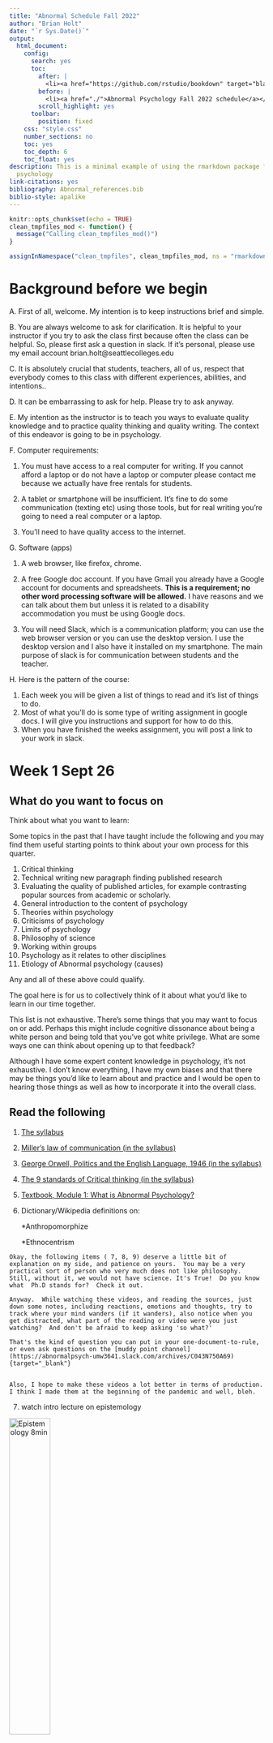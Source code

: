 ```yaml
---
title: "Abnormal Schedule Fall 2022"
author: "Brian Holt"
date: "`r Sys.Date()`"
output:
  html_document:
    config:
      search: yes
      toc:
        after: |
          <li><a href="https://github.com/rstudio/bookdown" target="blank">Published with bookdown</a></li>
        before: |
          <li><a href="./">Abnormal Psychology Fall 2022 schedule</a></li>
        scroll_highlight: yes
      toolbar:
        position: fixed
    css: "style.css"
    number_sections: no
    toc: yes
    toc_depth: 6
    toc_float: yes
description: This is a minimal example of using the rmarkdown package for abnormal
  psychology
link-citations: yes
bibliography: Abnormal_references.bib
biblio-style: apalike
---
```


```r
knitr::opts_chunk$set(echo = TRUE)
clean_tmpfiles_mod <- function() {
  message("Calling clean_tmpfiles_mod()")
}

assignInNamespace("clean_tmpfiles", clean_tmpfiles_mod, ns = "rmarkdown")

```

# Background before we begin

  A. First of all, welcome. My intention is to keep instructions brief and simple. 

  B. You are always welcome to ask for clarification. It is helpful to your instructor if you try to ask the class first because often the class can be helpful. So, please first ask a question in slack. If it's personal, please use my email account brian.holt@seattlecolleges.edu

  C. It is absolutely crucial that students, teachers, all of us, respect that everybody comes to this class with different experiences, abilities, and intentions..

  D. It can be embarrassing to ask for help. Please try to ask anyway.

  E. My intention as the instructor is to teach you ways to evaluate quality knowledge and to practice quality thinking and quality writing. The context of this endeavor is going to be in psychology.

  F. Computer requirements: 

   1. You must have access to a real computer for writing. If you cannot afford a laptop or do not have a laptop or computer please contact me because we actually have free rentals for students. 

   2. A tablet or smartphone will be insufficient. It's fine to do some communication (texting etc) using those tools, but for real writing you're going to need a real computer or a laptop. 
  
  3. You'll need to have quality access to the internet.
  
G. Software (apps)

  1. A web browser, like firefox, chrome. 

  2. A free Google doc account. If you have Gmail you already have a Google account for documents and spreadsheets. **This is a requirement; no other word processing software will be allowed.** I have reasons and we can talk about them but unless it is related to a disability accommodation you must be using Google docs.

  3. You will need Slack, which is a communication platform; you can use the web browser version or you can use the desktop version. I use the desktop version and I also have it installed on my smartphone.  The main purpose of slack is for communication between students and the teacher.

H. Here is the pattern of the course: 

  1. Each week you will be given a list of things to read and it's list of things to do. 
  2. Most of what you'll do is some type of writing assignment in google docs. I will give you instructions and support for how to do this. 
  3. When you have finished the weeks assignment, you will post a link to your work in slack.


# Week 1 Sept 26  {#Week1} 

## What do you want to focus on
Think about what you want to learn:

Some topics in the past that I have taught include the following and you may find them useful starting points to think about your own process for this quarter.

1. Critical thinking
2. Technical writing new paragraph finding published research
3. Evaluating the quality of published articles, for example contrasting popular sources from academic or scholarly.
4. General introduction to the content of psychology
5. Theories within psychology
6. Criticisms of psychology
7. Limits of psychology
8. Philosophy of science
9. Working within groups
10. Psychology as it relates to other disciplines
11. Etiology of Abnormal psychology (causes)

Any and all of these above could qualify.

The goal here is for us to collectively think of it about what you'd like to learn in our time together.

This list is not exhaustive. There's some things that you may want to focus on or add. Perhaps this might include cognitive dissonance about being a white person and being told that you've got white privilege. What are some ways one can think about opening up to that feedback?

Although I have some expert content knowledge in psychology, it's not exhaustive. I don't know everything, I have my own biases and that there may be things you'd like to learn about and practice and I would be open to hearing those things as well as how to incorporate it into the overall class. 

## Read the following

1. [The syllabus](https://docs.google.com/document/d/1-9QMbTfv5QUjsvHpcy3sJtx6nCve67J4zPbgVE9zhHE){target="_blank"}

2. [Miller's law of communication (in the syllabus)](https://docs.google.com/document/d/1-9QMbTfv5QUjsvHpcy3sJtx6nCve67J4zPbgVE9zhHE/edit#heading=h.exo9wouxy9qk){target="_blank"}

3. [George Orwell, Politics and the English Language, 1946 (in the syllabus)](https://docs.google.com/document/d/1-9QMbTfv5QUjsvHpcy3sJtx6nCve67J4zPbgVE9zhHE/edit#heading=h.x9ksgtnaprc6){target="_blank"}

4. [The 9 standards of Critical thinking (in the syllabus)](https://docs.google.com/document/d/1-9QMbTfv5QUjsvHpcy3sJtx6nCve67J4zPbgVE9zhHE/edit#heading=h.9yazjukrhlar){target="_blank"}

5. [Textbook, Module 1: What is Abnormal Psychology?](https://opentext.wsu.edu/abnormal-psych/chapter/module-1-what-is-abnormal-psychology/){target="_blank"}

6. Dictionary/Wikipedia definitions on: 

      *Anthropomorphize
 
      *Ethnocentrism

```block

Okay, the following items ( 7, 8, 9) deserve a little bit of explanation on my side, and patience on yours.  You may be a very practical sort of person who very much does not like philosophy.  Still, without it, we would not have science. It's True!  Do you know what  Ph.D stands for?  Check it out.

Anyway.  While watching these videos, and reading the sources, just down some notes, including reactions, emotions and thoughts, try to track where your mind wanders (if it wanders), also notice when you get distracted, what part of the reading or video were you just watching?  And don't be afraid to keep asking 'so what?'

That's the kind of question you can put in your one-document-to-rule, or even ask questions on the [muddy point channel](https://abnormalpsych-umw3641.slack.com/archives/C043N750A69){target="_blank"}


Also, I hope to make these videos a lot better in terms of production.  I think I made them at the beginning of the pandemic and well, bleh.
```

7. watch intro lecture on epistemology

[![Epistemology 8min](../images/Epistemology_better.png){width="40%"}](https://youtu.be/L6fcTl_js5g "Epistemology"){target="_blank"}

8. **Skim from page 2**, sub heading "The Theory of Knowledge"** of the article: An introduction to Stephen C. Pepper's philosophical system via
_World Hypotheses: A Study in Evidence_**, @berry_introduction_1984 [(found in syllabus) ](https://docs.google.com/document/d/1-9QMbTfv5QUjsvHpcy3sJtx6nCve67J4zPbgVE9zhHE/edit#bookmark=id.kapuzuy6k04e){target="_blank"}

9. Watch two vids on Ontology, essentially a review of the World hypotheses reading above:

[![Ontology 1 7 min](../images/Ontology_Mech_Organ.png){width="40%"}](https://youtu.be/_7hkv6O-nBY "Ontology 1"){target="_blank"}

[![Ontology 1 7 min](../images/Ontology_form_context.png){width="40%"}](https://www.youtube.com/watch?v=gbdqJ0ZGvLM "Ontology 2"){target="_blank"}

10. Read about "stereotype threat".  Not stereotypes.  There is a difference.  You'll need to find a source or two on your own.  


## Do the following

1. Introduce yourself the Slack introductions channel

2. Write something about what interests you about Abnormal psychology in your one google doc. Be sure to give it a title.  You can also insert a page break between your writings.  

3. On the same google document, make a new page, title it, and write some thoughts down to the following prompts.  When you are done, post to the [#week_1](https://abnormalpsych-umw3641.slack.com/archives/C043N771RMK){target="_blank"} slack channel by including a link to your document from step 2 above.

    what is your process for thinking clearly?

    How do you know something is true?
    

4. Read some of your classmates' posts and comment on some. 

The idea is to be doing weekly writing about the things we read and the prompts that I give you and then you're going to share that information in slack.


# Week 2 Oct 3 {#Week2} 

## Read the following

```block
Some of the links below jump to the references section at the end of this document.  From there, you may find links to the actual article or you will have references to fetch from our college's library databases.  
```
* [Module 2: Models of Abnormal Psychology](https://opentext.wsu.edu/abnormal-psych/chapter/module-2-models-of-abnormal-psychology/){target="_blank"}

* [Diathesis stress video youtube](https://www.youtube.com/watch?v=1MaaORgCHvc){target="_blank"}

```block
Please have @efran_defining_2007, @szasz_myth_1960, and @@watters_americanization_2010  read by week 3 (oct 10) so that we can discuss in class.
```


* @efran_defining_2007 (to obtain this article, you'll need to walk through the steps found in the [Using the Library section](#useLibrary) --in particular the [Periodical Locator](#PeriodicalLocator))

    -added 10/4/22: I want students to read the 'how to use a library' section, but I can admit that students may not want to.  The crux of finding this particular article is found in the following steps: [How to find an article](#libraryMainPoint)

* Szazs @szasz_myth_1960  
    * [Szasz link to web](http://psychclassics.yorku.ca/Szasz/myth.htm){target='_blank'}

* Americanization of Mental Illness @watters_americanization_2010 
    * [can be found in our syllabus by clicking this link](https://docs.google.com/document/d/1-9QMbTfv5QUjsvHpcy3sJtx6nCve67J4zPbgVE9zhHE/edit#bookmark=id.a11215pgy49s){target='_blank'}

After reading the above...

## Do the following

1. synthesize @efran_defining_2007 , @szasz_myth_1960, and @watters_americanization_2010.  When synthesizing, don't summarize the articles. You may assume that your audience is your class, which means they should be familiar with those articles.  Instead of summarizing, let you references to their work so you can do yours.  If this doesn't make sense, post a question to the #muddy-point-channel.
    * [Lecture on one way to write a synthesis paper--This should pop-up a new tab/window but you'll have to log in to canvas because that is how the videos are stored.](https://northseattle.hosted.panopto.com/Panopto/Pages/Viewer.aspx?id=44737fc2-c8cb-4286-9dcf-ac4b011de256){target='_blank'}
    * [Quick 6 min intro on critical thinking](https://www.youtube.com/watch?v=3CkLAMLTkmI&feature=youtu.be){target='_blank'}

2. When you are done, create a link to your work: highlight the title of your assignment and then go to the "Insert" menu of google. In that menu, find "bookmark" and select that. Your title is now a bookmark and if you hover over it, you should see a little 'link' option.  Copy that link and post it in the slack channel #week 2 channel.

3. Read a few other students and make some comments on their post.   Use google docs to make these comments.  highlight any part of their document and you can insert a comment. you can click and use the menu, or you can use the keyboard shortcut 'cntrl + alt +m'

```block
In slack, when you hover your mouse over a person's post, you should see a little floating menu.  One of the icons allows you to reply. It makes a side thread. This keeps the channel a bit more tidy and easier to read.  

You can also link to each post or side thread.

You can even set a reminder to revisit a post by right clicking on the 3 vertical dots (more actions) .
```
# Week 3 Oct 10 {#Week3} 

```block
Although we aren't using canvas, a few videos I've made are stored in Panopto.  I don't think you need to log into canvas for them to work.  But you may be prompted.
```

## Read the following

* [Module 3: Clinical Assessment, Diagnosis, and Treatment](https://opentext.wsu.edu/abnormal-psych/chapter/module-3-clinical-assessment-diagnosis-and-treatment/){target="_blank"}


* Not So Fast, a comment to Riskind about diagnostic schemes. @efran_not_2019  * [link to slack file](https://abnormalpsych-umw3641.slack.com/files/U043G3963GU/F044RU1MTTN/not_so_fast_a_response_to_raskin.pdf){target='_blank'}

* Spitting in client’s soup, an article about language, concepts, personal constructs.  Please note this will hit several of the same themes in the Efran article from 2007  @efran_spitting_2015  (When you click on the year, you'll see our reference section.  And in the reference section, I give a link the article found in our school database...it may or may not work.  Post to logistics for help.)

* [Instructor Lecture Intro to Epidemiology](https://youtu.be/eUYIwNChS0I){target='_blank'}

* [Instructor Lecture Epidemiology Example](https://youtu.be/XQoH5avTlzA){target='_blank'}

* Intro to alternative to DSM
  * [Video on Psychodynamic Diagnostic Manual
](https://northseattle.hosted.panopto.com/Panopto/Pages/Viewer.aspx?id=ed980a00-805e-4e8b-b5b2-ac4e014ff5fb){target='_blank'}  This link should take you to a video that should work. If not, say something in the logistics channel. 
  * [Skim Excerpts of Chapter 1 and 2 from PDM2 @lingiardiPsychodynamicDiagnosticManual2015a; stored slack](https://abnormalpsych-umw3641.slack.com/files/U043G3963GU/F0452914FJ5/excerpts_pdm_2e.pdf){target='_blank'}  This should take you to a particular post in #resources in slack. 
     * In particular the Table on mental functioning
  * [Skim Example Personality disorders from PDM2; stored in canvas](https://abnormalpsych-umw3641.slack.com/files/U043G3963GU/F04493PFSQP/pdm_e2_examples.pdf){target='_blank'}  This should take you to a particular post in #resources in slack. 
  
After reading/watching the above...

## Do the following

1. In the one document to rule them all, write about which psychology Model from ch2 resonates with you and why.

2. In your document, write about how others (people, institutions) "spit in your soup"? Make some mention as to "What is the soup?"  Post a link to your work in the #soup channel

3. In the one document to rule them all, list some questions about the readings above.  You don't need to re-post it. 



# Week 4 Oct 17 {#Week4} 

## Read/watch the following

* [Module 7: Anxiety Disorders](https://opentext.wsu.edu/abnormal-psych/chapter/module-7-anxiety-disorders/){target="_blank"}

* [humanistic intro](https://www.youtube.com/watch?v=KDRHaL6jyg8&list=PLDEwZwMNQswvPj4onxTjBdXgzFYJ6G-JJ&index=5){target="_blank"}

* [first 3 videos of this youtube playlist on biopsych](https://www.youtube.com/playlist?list=PLDEwZwMNQswtFvhRvOliHzeDfuBPIdsSf){target="_blank"}


## Do the following

* Pick an Anxiety disorder form the following: 
  +  panic
  +  phobia
  +  social anxiety disorder
  +  generalized anxiety Disorder

  * and find 2 articles that suggest what causes it
    * The article should be from either these two school databases:
      * [Academic Search Complete](https://libguides.northseattle.edu/az.php?a=a){target="_blank"}
      * [PsychArticles](https://libguides.northseattle.edu/az.php?a=p){target="_blank"}

* Write 1 or 2 paragraphs about what you have learned into your google doc.  This does not necessarily mean you should summarise the journal articles you found. This is a reflective piece.  Write about the questions you have or where your mind goes.

* Post a link in the #Anxiety channel

* Read 3 other student's work and engage them on their submission--you can ask them questions as an example. 

## Added material from "zoom lectures"

* Video [Introduction to Existential psychology](https://youtu.be/6eXnVhsz5qE){target='_blank'}, emphasis on @Yalom_Existential_Psychotherapy_1980

# Week 5 Oct 24 {#Week5} 

## 
## Do, Watch, and Read the following

A. Read [Module 5: stress Disorders](https://opentext.wsu.edu/abnormal-psych/chapter/module-5-trauma-and-stressor-related-disorders/){target="_blank"}

B. Read Nancy Chick, [Metacognition](https://cft.vanderbilt.edu/guides-sub-pages/metacognition/){target="_blank"}

C. Read Alfie Kohn, [The Case Against Grades](https://www.alfiekohn.org/article/case-grades/){target="_blank"}



## Do the following

1. Search for 3 reasonably competent definitions of trauma, but avoid the DSM.  You can use the DSM as a 4th source for contrast, if you want. Include references and do a quick summary/description of what you found. 
2. In the same document, how would you defend your answer to the statement:

>Everyone goes through trauma.

3. Post your paper in the #Stress channel.

4. Do A [self-reflection Survey](https://docs.google.com/forms/d/e/1FAIpQLSdCKXCNvH-nSdnuCz0OrFUcQPZXVEugR4D5lyBiZzNKYVkANw/viewform){target="_blank"}

    * The text boxes you see in this survey will expand to accommodate what you need to write. In other words, don’t feel like you must only say like 3 words to just fit the box shown.



```block
<h4 style="text-decoration: underline;">Why write our research up?</h4>

For some of you, the invitation to join into a expert research conversation may still seem easy to decline but if you accept it you'll have to find a good question, search for sound data, formulate and support a good answer and then write it all up and even if you turn out a first-rate paper, it may be read not by anyone in the world but only by your teacher. And besides, you may think, my teacher knows all about my topic. What do I gain from writing up my research, other than proving I can do it?

One answer is that we write not just to share our work but to improve it before we do.

<h4 style="text-decoration: underline;">Write to remember</h4>

Experienced researchers first write just to remember what they read. A few talented people can hold in mind masses of information, but most of us get lost when we think about what *Smith found in light of Wong's position, and compare both to the odd data in Brunelli, especially as they are supported by Buscovich but what was it that Smith said?* When you don't take notes on what you read, you are likely to forget or, worse misremember it.

<h4 style="text-decoration: underline;">Write to understand</h4>

The second reason for writing is to see larger patterns in what you read. When you arrange and rearrange the results of your research in new ways, you discover new implications, connections, and complications. Even if you could hold it all in mind, you would need help to line up arguments that pull in different directions, plot out complicated relationships, sort out disagreements among experts. 

*I want to use these claims from long, but her argument is undercut by Smith's data. When I put them side-by-side, I see that Smith ignores this last part of Wong's argument. aha! If I introduce it with this part from Brunelli, I can focus on one more clearly. *

That's why careful researchers never put off writing until they've gathered all the data they need: they write from the start of their projects to help them assemble their information in new ways. 

<h4 style="text-decoration: underline;">Write to test your thinking</h4>

But even when they agree that writing is an important part of learning thinking and understanding some still wonder why they can't write up their research in their own way, why they have to satisfy demands imposed by a community that they have not joined, or even want to, and conform to conventions they did nothing to create. 

*Why should I adopt language in forms that are not mine? Aren't you just trying to turn me into an academic light yourself? If I write as you expect me to, I risk losing my identity.*

Such concerns are legitimate (most teachers wish students would raise them more often). But it would be a feeble education that did not change you at all, and the deeper your education the more it will change the "you" that you are or want to be.

That's why it is so important to choose carefully what you study and with whom. But it would be a mistake to think that learning to report sound research must threaten your true identity. It will change the way you think, but only by giving you more ways of thinking. You will be different by being freer to choose who you want to be and what you want to do with your life. 

But the most important reason for learning to write in ways readers expect is that when you write for others, **you demand more of yourself and when you write for yourself alone.** By the time you fix your ideas in writing, they are so familiar to you that you need help to see them not for what you want them to be *but for what they really are.* 

You will understand your own work better when you try to anticipate your readers inevitable and critical questions: how have you evaluated your evidence? Why do you think it's relevant? What ideas have you considered but rejected?
```




# Week 6 Oct 31{#Week6} 

```block
On Wednesday, Nov 2, there will be no classes held for the whole school.  

Faculty are expected to be doing other college work.  

Which means none of you can be required to attend any class on 11/2.  For any class.  In the whole Seattle college district.  
```


## Read the following

A. Nancy Chick, [Metacognition](https://cft.vanderbilt.edu/guides-sub-pages/metacognition/){target="_blank"}

B. Alfie Kohn, [The Case Against Grades](https://www.alfiekohn.org/article/case-grades/){target="_blank"}

C. Read/skim [Primer for Behaviorism and Semantic networks](https://docs.google.com/document/d/1MMziOQh7NjWRnrzCZDT99ArOu8Nv6CzQfTEfbSCzjYA/){target="_blank"}

* skim this but pay closer attention the semantic sections with the schematics for cars
* Think of a subject.  Maybe it's something academic like math, biology.  Maybe it's about sports, or in particular a single sport, like (the only one that matters) basketball.  
   * in what specific ways would the semantic network be different between a novice and expert?  I don't expect you to know technical terms here (like nodes, edges) but I want you to have an appreciation for how people may differ in terms of their networks

D. [Module 9: Obsessive and Hoarding disorders](https://opentext.wsu.edu/abnormal-psych/chapter/module-9-obsessive-compulsive-and-related-disorders/){target="_blank"}

## Do the following

 1. Pick one of the disorders in the OCD module: 
  
  * and find 2 articles that discusses its cognitive pattern
    * The article should be from either these two school databases:
      * [Academic Search Complete](https://libguides.northseattle.edu/az.php?a=a){target="_blank"}
      * [PsychArticles](https://libguides.northseattle.edu/az.php?a=p){target="_blank"}

 2. Write a page about what you have learned.  Write a summary, but write as if you were writing it to a non-technical person that doesn't understand cognitive psychology.  

 3. post a link in the #OCD channel

 4. Pick 2 other students and invite them to read your post. In the invitation, think about what you might like to receive some feedback about. 
    * Invite people to help you on any of the critical thinking standards, for example. 
    * if you are invited to give feedback, you don't have to.  Sometimes you might have several people asking for feedback.  Don't feel like you must respond to all of them.  
    Should you chose to give feedback, be kind and try to adhere to the request. 
    * Remember that they are trying things out and are sharing potentially vulnerable parts of their lives.  If you need help giving feedback, send your instructor a /dm and I can help.
    * Also, because it’s still the pandemic and everything is just hard, don’t fret if people you invite can’t respond. It’s likely that they are just overwhelmed with something.
    
 5. Post a re-write of one [or two] of your past written assignments.  Please choose assignments from work completed; if you didn't finish the synthesis paper, for example, don't use it here.   
    * Don't edit your original work.  Make a new entry in your One-google-doc to rule
    * use the channel #re-write-self-reflection
    * In the rewrite, you may want to use the critical thinking standards as a lens on your past work.  For instance, are there places you could be more deep in terms of complexity?  What research could inform how you think about your work from the textbook?  This is just a suggestion.


# Week 7 Nov 7 {#Week7} 

Stats and Depression and Bipolar

## read/watch

* [playlist of videos on depression and bipolar](https://www.youtube.com/playlist?list=PLDEwZwMNQswsr6gT7c0HT9rbpW5X-lstj){target="_blank"}

### Stats

[Intro to Histograms](https://youtu.be/qBigTkBLU6g?t=17){target="_blank"}

[Normal Distributions](https://youtu.be/rzFX5NWojp0?t=12){target="_blank"}

* Stat concepts
  * [Intro](https://youtu.be/Q5PT_Kb1Z-w){target="_blank"}  1 min
  * [Independent variable](https://youtu.be/Q5PT_Kb1Z-w?t=71){target="_blank"}  1 min
  * [Dependent variable](https://youtu.be/Q5PT_Kb1Z-w?t=108){target="_blank"} 1 min
  * [Central Tendency](https://youtu.be/Q5PT_Kb1Z-w?t=125){target="_blank"} 1 min
  * [Measure of Variation](https://youtu.be/Q5PT_Kb1Z-w?t=151){target="_blank"} 1 min
  * [Graphing/ Histograms](https://youtu.be/Q5PT_Kb1Z-w?t=196){target="_blank"} 1 min
  * [Examples of central tendency](https://youtu.be/Q5PT_Kb1Z-w?t=241){target="_blank"} 2 min
  * [Examples of variation](https://youtu.be/Q5PT_Kb1Z-w?t=312){target="_blank"} 1 min
  * [Examples of histogram](https://youtu.be/Q5PT_Kb1Z-w?t=382){target="_blank"} 1 min
  * [Normal Distributions](https://youtu.be/Q5PT_Kb1Z-w?t=436){target="_blank"} 5 min
  * [Null Hypotheses and Alpha](https://youtu.be/Q5PT_Kb1Z-w?t=737){target="_blank"} 1 min
  * [P-value](https://youtu.be/Q5PT_Kb1Z-w?t=817){target="_blank"} 3 min
  * [effect sizes & meta-analyses](https://youtu.be/Q5PT_Kb1Z-w?t=1025){target="_blank"} 3 min
  * [Three criteria to determine cause](https://youtu.be/Q5PT_Kb1Z-w?t=1230){target="_blank"} 1 min
  * [General Stat book contents](https://youtu.be/8MJvoliGils){target="_blank"} 1 min
  * [Correlations and linear regression](https://youtu.be/8MJvoliGils?t=50){target="_blank"} 5 min #at 2:43 I make a little bit of a mistake.  Technically, what is being presented on the slide are non-standardized scores. So though what I'm saying is correct, I should have further said, "once these scores are standardized, a change in 1 unit of X will increase Y by .63".
  * [linear regression output and coefficients](https://youtu.be/8MJvoliGils?t=259){target="_blank"} 5 min #Again, at 5:15, I make a mistake in the video.  The output is in un-standardized units and so the correct statement would be " this output is for unstandardized units, a movement up 1 unit on the x axis corresponds to an increase in the y axis about .13 units; had these variables been standardized, you would see the same value as the correlation, .63"
  * [Return of the P-value](https://youtu.be/8MJvoliGils?t=500){target="_blank"} 5 min but you might not find this helpful.  
 
  * [presentation slides can be found here](https://rpubs.com/briholt/abnormal_stats){target="_blank"}

### Brian's workflow video

#### Two Videos you could watch if you are still unclear about workflow
  1. This one is recent, shorter, and from our class. The document and video can be found in the [#resource](https://abnormalpsych-umw3641.slack.com/archives/C0443AWT3LG/p1666741274184139){target="_blank"} channel post

  2. In a previous course, I was asked to show how I might use tools to solve a question.  Here is a 36 minute video to that end. You might find it useful to see what I mean by "having a workflow" as a way to think critically.  But it's tedious.  Workflow isn't really exciting, so watch at 2x speeds and skip a lot. 

[Brian's workflow on whether Acute stress disorder is a good predictor of developing PTSD](https://youtu.be/y0V92Ggp0sc){target="_blank"}


## Do the following

* Search for a meta-analysis on a mood disorder (major, minor, persistent, bipolar (1,2) cyclothymia, dysthymia, or even the sub types of depression (e.g., Seasonal, postpartum)) and try to summarize the findings using your own words.  If you want to copy paste some of the language from the article, that is fine, but you should still try to use your own words to say it. 
  * here is [a video on how to find a meta-analysis in our library](https://youtu.be/8nmCpM2yi34){target="_blank"}

  * don't get lost in the details. I'm thinking this should not be more than 1 page, double spaced.  Aim for about 1/2 page of double spaced text. 
  
* Write down 5 questions about the methods of the paper.  How did they do the meta analysis?
 
* Put both writings (summary and questions) into the one document and post it in channel #meta_analysis.



# Week 8 Eating Disorders Nov 14 {#Week8} 

* Make notice of the last week [final Project](#Week12).  I would recommend starting that, or at least putting in your list of things to do sooner than later.  

## Eating disorders

## Read 

* [textbook Eating Disorders](https://opentext.wsu.edu/abnormal-psych/chapter/module-10-eating-disorders/){target='_blank'}

* [Read this excerpt from the PDM.2e](https://docs.google.com/document/d/18KIDPjn-xL48pphVnUrNr0rM3Ors4D1iDqgtr7QBMqs/edit?usp=sharing){target='_blank'} @lingiardiPsychodynamicDiagnosticManual2015a

## Do

* Write a few paragraphs on what, if any, is different between the two reading sources.
* Post your work to slack channel #eating

# Week 9  Psychotic Nov 21 {#Week9} 

* Make notice of the last week [final Project](#Week12).  I would recommend starting that, or at least putting in your list of things to do sooner than later.  

## Read 

* Schizophrenia videos
    * Introduction..the original link isn't working, so best to just see the zoom vid for 11-21-22 in the agenda (found in #resources)
    * [Introduction.2  3  min ](https://northseattle.hosted.panopto.com/Panopto/Pages/Viewer.aspx?id=770a8f9c-d5e1-4227-8574-abd501162fef){target='_blank'}
    * [Causes  9 min](https://northseattle.hosted.panopto.com/Panopto/Pages/Viewer.aspx?id=a7387a2b-3da2-4723-a7e0-abd5011622b3){target='_blank'}
    * [Schizophrenia Example 1  7 min ](https://northseattle.hosted.panopto.com/Panopto/Pages/Viewer.aspx?id=ea7c9382-0d68-4492-bb67-abd501162962){target='_blank'}
    * [Schizophrenia Example 2  10 min ](https://northseattle.hosted.panopto.com/Panopto/Pages/Viewer.aspx?id=5cf324e4-5d6a-403c-a1cb-abd50185b083){target='_blank'}


* [textbook psychotic Disorders](https://opentext.wsu.edu/abnormal-psych/chapter/module-12-schizophrenia-spectrum-and-other-psychotic-disorders/){target='_blank'}

* [Skim necessary and sufficient](https://www.sfu.ca/~swartz/conditions1.htm){target='_blank'} @ConceptNecessaryConditions; most of this includes many examples. Go into the rabbit as far as you like, but at least try to doodle a grid of necessary/sufficient examples
* [Read **just** the abstract of](https://www.ncbi.nlm.nih.gov/pmc/articles/PMC3181977/){target='_blank'} @jablenskyDiagnosticConceptSchizophrenia2010, but read that abstract with diligence to word choices.  Have a dictionary handy and be sure to capture the meaning as well as the emotional/intentional nature of what was written.  Notice the year published
* Read Wikipedia's introduction to schizophrenia on @CausesSchizophrenia2020
  * First read the introductory remarks of the Wikipedia entries; first an older version on the [Causes of schizophrenia (old)](https://en.wikipedia.org/w/index.php?title=Risk_factors_of_schizophrenia&oldid=1000718110){target='_blank'} and then the more recent version [Risk factors for schizophrenia](https://en.wikipedia.org/wiki/Risk_factors_of_schizophrenia){target='_blank'}
    * by the way, the reason I'm showing both of these is partly to show why relying on URL's for references can be a mistake (URLs change)

* Read @harveyDualTaskInformationProcessing2006 . The link in 2006 takes you to the reference section below.  You'll need to use that reference information to obtain the full text, which can be found in our library database PsychArticles. So, [go to the library article page.](https://libguides.northseattle.edu/welcome/articles){target='_blank'}  

## Do

* Write a short response to your thoughts about what you've read this week.  Keep it simple. Think about what strikes you as important.  
* post to slack channel #psychotic
* This week is heavier on reading, and less on writing.  But writing does improve our thinking.  You can always include your notes.
* [Do A self-reflection Survey--be sure to seelct week 9 self-reflection](https://docs.google.com/forms/d/e/1FAIpQLSdCKXCNvH-nSdnuCz0OrFUcQPZXVEugR4D5lyBiZzNKYVkANw/viewform?usp=sf_link){target="_blank"}  
```block
This last bullet linking to the week 9 reflection was added on 11/17/22
```

# Week 10 Personality Dis. Nov 28 {#Week10} 

* Make notice of the last week [final Project](#Week11).  I would recommend starting that, or at least putting in your list of things to do sooner than later.  

## Read/watch

[Textbook personality Disorders](https://opentext.wsu.edu/abnormal-psych/chapter/module-13-personality-disorders/){target='_blank'} #make note of the therapy options for Borderline

* [PDM on Personality levels](https://northseattle.hosted.panopto.com/Panopto/Pages/Viewer.aspx?id=8d9d4140-098d-45c5-ae91-abd7013ff9f0){target='_blank'}  #this and the next few links will take you to panopto or slack
  1) supporting file [Levels of organization](https://abnormalpsych-umw3641.slack.com/files/U043G3963GU/F0452914FJ5/excerpts_pdm_2e.pdf){target='_blank'}
  2) supporting file [Personality Disorder examples from PDM](https://abnormalpsych-umw3641.slack.com/files/U043G3963GU/F04493PFSQP/pdm_e2_examples.pdf){target='_blank'}

* read [@westenEfficacyDialecticalBehavior2000]  [link to source in library...I'm not sure it will work because I'm linking to the psychArticles database](https://northseattle.idm.oclc.org/login?url=https://search.ebscohost.com/login.aspx?direct=true&db=pdh&bquery=AU+westen+AND+TI+dialectical+behavior+therapy&type=1&searchMode=Standard&site=ehost-live){target='_blank'}  
      * if this link doesn't work, it can be found in the psychArticles database found in North's Library journal page.
  * Note the date
  * For 2.5 pages it is dense. Jot down 2 major ideas.  You may need summarize in your own words to step up and above the details.  
  * Make a few notes on the motivation of the author
 
* [follow up study example](https://acamh.onlinelibrary.wiley.com/doi/full/10.1111/jcpp.13077?casa_token=mOamZoqXZS4AAAAA%3A1srQWWBtGfy14Zt2imV1539TfVzoDefV8wgNPwmck7xR_z1vQEscq9U3Y8_s16E2mrs_7ZfX5Qwlra7ejg){target="_blank"}


## Do

* Recall the 4 D's.  Write a response to the following:  In diagnosing a personality disorder what are some obstacles and or features to consider to differentiate them from healthy personalities? 

* If you want, I'd love to read articles that have a follow up analysis more than 6 months on DBT effectiveness.  (So, the study on therapy concludes with participants having something like more than a 2 month follow up.  I'm looking for something more than 6 months.  Longer is better, but much harder to do and therefore find.)

* Post to slack channel [#personality](https://abnormalpsych-umw3641.slack.com/archives/C04AA6X8316){target="_blank"}

```block
* I neglected to add this link to week 9 until 11/17/22. I'm putting it here in case it gets missed. [Do A self-reflection Survey--be sure to seelct week 9 self-reflection](https://docs.google.com/forms/d/e/1FAIpQLSdCKXCNvH-nSdnuCz0OrFUcQPZXVEugR4D5lyBiZzNKYVkANw/viewform?usp=sf_link){target="_blank"}  
```

# Week 11 Dec 5; BIPOC, psychopathology, and final paper  {#Week11}

Psychology has a problematic history of being weird.  That is:  W. E. I. R. D.
Western, educated, industrialized, rich, and democratic.  We should also add Cis.  Doesn't fit easily in the Weird acronym. 

I would also say tends to be white and it is worth being thoughtful about looking at mental disorders through the lens of people who do not fall under the weird acronym.

So one thing we can do is take some time to look at how Mental Health is different non White, non weird, non cis. 

## Read/research some stuff

This is somewhat open ended. I have a lot of ignorance about this. And so rather than me dictating to you about how you should go about researching issues by bipoc, ethnicity, diversity and equity in abnormal psychology, I want you to think about this as an opportunity to teach me, your instructor, about some things.

Still, to help get started, here are some concepts you may want to search for; and you may want to combine them in a Google Scholar search, or maybe even just a general Google search.


* Any key word that is related to ethnicity or diversity could be searched for alongside of the psychological term dealing with 'mental health', like 'abnormal psychology', Psychopathology, etc.

* You might consider looking at statistics of mental Health for people in certain demographics, you might want to do the same thing or all of the above for particular disorders.


###  A rubric to help evaluate critical thinking

* [As a way to support students in evaluating their own work, consider this document, a rubric!, that talks about quality of thinking/writing without the points.](https://docs.google.com/document/d/1DRobbPDaLLLg-kSpeh95spS8tBoPvlK7lBFqvfrzHEk/edit?usp=sharing){target="_blank"} 


## Do some stuff

1) Outline your process that takes advantage of your workflow.

  * Write down your wants and intentions
    * eg., "I don't understand how indigenous Americans struggle with alcohol."  "What are the suicide rates for black people in the U.S.?"
  * What information do you need to move?
    * Wikipedia?
    * stats/frequencies?
  * What information is still missing?
    * it can be sufficient to just list these things.  Not all questions have been answered.  Not all questions have even been asked.  So don't feel like if you can't find some answer that you are doing something wrong.  

2) Summarize your readings/findings

3) Identify 2 or 3 actions/concepts that seem significant for others to know

4) Post your work to the [#Diversity channel](https://abnormalpsych-umw3641.slack.com/archives/C049DV2FRT8){target="_blank"}


# "Week 12" cleaning up Dec 12 {#Week12}

## Do some stuff

1. [Final project](https://docs.google.com/document/d/11GxIlOTqrcXQ-MlW9eikqR-dH_ErgsjCv8xu0Zj5S60/edit?usp=sharing){target="_blank"}

  * [As a way to support students in evaluating their own work, consider this document, a rubric!, that talks about quality of thinking/writing without the points.](https://docs.google.com/document/d/1DRobbPDaLLLg-kSpeh95spS8tBoPvlK7lBFqvfrzHEk/edit?usp=sharing){target="_blank"}

2. [Final Self-reflection](https://forms.gle/VhfLKCBMugfDJuy18){target="_blank"}

3. All work should be completed by end of day, December 12, 2022

4. Post your final to the [#Final channel](https://abnormalpsych-umw3641.slack.com/archives/C049LET9UE7){target="_blank"}



Don't be too stressed about this assignment name. It still follows the same format of read/do stuff but I have a few more instructions that take up space.  I thought I'd try a link out to it rather than embed it. 





# Appendix

## Link to getting started help documents

A lot of non-syllabus and/or technical instructions can be found in the [getting_started document](https://rpubs.com/briholt/Getting_started/){target='_blank'}

## Using the library {#useLibrary} 

The library has set up a simple library guide for our class.  You can find it here: [Abnormal Psychology library guide](https://libguides.northseattle.edu/psych220). I

```block
<span class='sidenote'>Note: Don't pay for articles</span>

One important word of advice is to never pay for a scholarly article. If you go online and use Google, or even Google Scholar to find online sources, you may be directed to the publication that will charge you a large amount of money to access just one article.  So don’t do that.

Generally there are ways to get articles through our library, so don't pay for articles.
```


To get started with our readings, you'll need to use our Library (online, of course) to obtain many of the articles.  

Finding journal articles is a skill that gets better with practice.  This happens to be why Librarians are so helpful.  They've actually been trained so if you can't find an article, it's okay to ask librarians for help.  

In fact, here is how you can [get help from North Seattle's library staff](https://libguides.northseattle.edu/welcome/askus). 



### Relationship of an article to its Journal

Using hierarchies helps us organize information. Journal articles, or for that matter the file directories on your computer, work somewhat like an address for a person's home. There are several different parts that give us information to track down and locate whatever it is we're looking for, be it a computer file, or Journal article. Basically, a journal article  has the following components, some of which may be familiar to you :

      Database (of periodicals)
        Periodical (eg., magazine, newspaper, scholarly journal)
         Year (of publication)
           Volume Number
            Volumne Issue number
             Page Number (optional, often unnecessary)
               Article Title
                  Author

So, to find an article, you'll need to know the parts above.  When you are given a list of references, or citations, nearly all of the information needed above is given to  you.  What is not given, or at least is done implicitly with web searches, is access to the top part, the database.  

#### Here is a typical citation:

>Author(s). (year of pub). "Article Title." <span class='underline'>Periodical title</span>. Volume Number (issue number).

The information in a citation isn't presented in the same hierarchy as above, but all of the necessary parts are there.  

Here is an example citation (reference) for something we may read.  Can you identify the periodical?

>Jay Efran, Michael Lukens, Mitchell Greene. 2007. “Defining Psychotherapy: The Last 25 Years Have Taught Us That It’s Neither Art nor Science.” <span class='underline'>Psychotherapy Networker</span> 31 (2). 

Most of the items in the list above are self-explanatory. I want to focus a bit about periodicals.

```block
<span class='sidenote'>Note on formatting citations: underlining publication titles</span>

In print, publication titles are *italicized*.  I have a very hard time noticing that subtle font.  

When you submit a written manuscript for printing, publication titles are <span style='text-decoration: underline'>underlined</span> because traditionally manuscripts were typed with typewriters, and to be able to type italicized words required an entire additional alphabet represented in the hammers.  So, underlining was how you could emphasize a word, and the printer--a physical person--could notice the author's formatting intent and correctly publish the final product in italics. 

It's a bit different now with our computers, obviously.  Still, I have a hard time seeing italicized words and will occasionally use underline. 

So, sometimes I'll underline pub titles, sometimes I'll italicize. I have no rule on this.  I am chaos manifested.  Beware. 
```

#### Periodicals

These are just the names of the major publication. _The New York Times_, is colloquially known as a newspaper but technically it is a periodical. <span class='underline'>The Journal of Abnormal Psychology</span> is also a periodical. 

When we search for articles, we have to first know which journal, or periodical, owns that article.  So it is a little counter intuitive but once we have identified an article we would like to read, we have to first find out whether or not our College has access to that periodical.  

To do that, we have to use our colleges periodical locator.

### Finding a journal using Periodical locator

#### Periodical locator {#PeriodicalLocator} 

Notice the first link within [North's Article page](https://libguides.northseattle.edu/welcome/articles){target="_blank"}.  It should say "Periodical Locator"

There are many databases, inside of these databases are pages of journals, and inside those journals are articles. 

**We need to use the periodical locator to determine which database houses which periodical.  With that, we can then open up that periodical and get the article**


```block
<span class='sidenote'>Note on 'free' articles and tuition/fees</span>

Part of the fees that you pay as a student are used to pay subscriptions for these periodical databases. We have a small, but pretty good selection. Major universities have much larger collections due to their size and tuition/fee structure.

So in a way, you are **not** actually getting this for free because you are paying for library access. That's the benefit of taking classes from a college. If you were not an active student, you would not be able to see many of these articles.

So, download them all!
```

##### Here's the main point: {#libraryMainPoint} 

I've given you a list of Articles to read. To read them, you must first find them; some will be out in the internet, some will be in our schools' databases. So, use the information I've given you to find out which location (database, Wikipedia, Google, Google scholar) you'll need to search to obtain the full article. You will start by using the periodicals locator tool.

Let's use that @efran_defining_2007 article.  

1. Go to  [North's Article page](https://libguides.northseattle.edu/welcome/articles) and click on the periodical locator.  

2. Type in the name of the periodical for Efran's piece. 

You will see a link with the periodical's name.  Go ahead and click on this but beware of the next instruction:

3. Once you have clicked on that link you may want to start searching within that publication. But do not do that. Instead, notice a little bit further down the search box you should see something that says "View online" and beneath that you should see something that says "proquest research library".   It’s this piece we need.

    That Proquest research library is the database that you've all paid fees to access. So you need to remember that database name.  Or, I think now you can just click on it and skip to step 8.

4. While remembering that database name, you need to go back to  [North's Article page](https://libguides.northseattle.edu/welcome/articles).

5. Notice what is presented here.  You can see Periodical locator, but notice "A to Z" list of databases.  (You might also notice just below two links; one to academic search and the other to Proquest).



6. Click on "A to Z"

7. You might notice that there are 67 databases that North Seattle has premium access to. In our case we're going to be looking for the proquest direct database. And we can either click on the letter "P" or we can just type in proquest direct.


```block
<span class='sidenote'>Note on Popular sources</span>

You may also notice the little tag "popular" next to proquest link.  That's an indicator that the articles are not peer reviewed and so aren't exactly cutting edge science. Even though this particular journal we are looking for, _Psychotherapy Networker_, is flagged as a popular type, it is a place for therapists to share their thoughts on the profession so there is a lot of value in it.

For help in distinguishing the different types of sources, the library has some guides:

* [Scholar vs popular](http://libguides.northseattle.edu/c.php?g=97441&p=630690)

* [Find Scholarly Journals](http://libguides.northseattle.edu/c.php?g=97441&p=630669)

```

8. Opening Proquest from your home, or remotely, you will need to validate your credentials. In other words, you need to prove that your are in fact a student of North Seattle before you can continue, which is why you've been prompted for your @ seattlecolleges.edu email and password. Once you do that you'll then be able to see inside of the proquest database. Then you can now search for the article.

     - 8a. If you don't know your @ seattlecolleges.edu email, or email password, you can go to this location [https://tools.seattlecolleges.edu/Initialize/resetmypassword](https://tools.seattlecolleges.edu/Initialize/resetmypassword){target='_blank'} to update it, reset/change the password. If you still can't get access, let me know.
<p>     </p>
9. You should see a simple search box, where you can enter important bits of information. I often start with the author's last name, in this case, Efran,and then some unique identifying feature of the article. A few key words of the article title, or perhaps the full article title will be useful.

But notice that next to the text boxes there are drop down menus. You need to use those, otherwise the search engine will just search for your terms anywhere in the document and will provide too many 'hits'. Instead, you should indicate ‘Efran’ as author, and "defining" in the document title. (of course, you could search any way you like).

When you search for those two terms in their respective fields, you will get two hits and one of them is the article we need. You should notice that it is a full text, not all databases provide full text documents. But in this case it's a full text. You can either print it or read it online.

Yay.  Now you can find the other articles. 

### A quick video of the process (some day once ctclink matures)

## Anatomy of a journal article

#### Title
#### Abstract
#### Introduction
##### Lit review
##### hypothesis
#### Methods
##### Participants
##### Materials
##### Procedure
#### Results
#### Discussion
#### References





`r if (knitr:::is_html_output()) '
# References {-}
'`